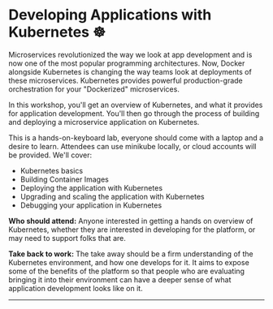 
<WorkshopLayout>

# Developing Applications with Kubernetes ☸

Microservices revolutionized the way we look at app development and is now one of the most popular programming architectures. Now, Docker alongside Kubernetes is changing the way teams look at deployments of these microservices. Kubernetes provides powerful production-grade orchestration for your "Dockerized" microservices.

In this workshop, you'll get an overview of Kubernetes, and what it provides for application development. You'll then go through the process of building and deploying a microservice application on Kubernetes.

This is a hands-on-keyboard lab, everyone should come with a laptop and a desire to learn. Attendees can use minikube locally, or cloud accounts will be provided. We'll cover:

- Kubernetes basics
- Building Container Images
- Deploying the application with Kubernetes
- Upgrading and scaling the application with Kubernetes
- Debugging your application in Kubernetes

**Who should attend:**
Anyone interested in getting a hands on overview of Kubernetes, whether they are interested in developing for the platform, or may need to support folks that are.

**Take back to work:**
The take away should be a firm understanding of the Kubernetes environment, and how one develops for it. It aims to expose some of the benefits of the platform so that people who are evaluating bringing it into their environment can have a deeper sense of what application development looks like on it.

</WorkshopLayout>

---
